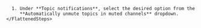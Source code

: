 

<Tabs>
  <TabItem label="Desktop/Web">
    <FlattenedSteps>
      <NavigationSteps target="settings/notifications" />

      1. Under **Topic notifications**, select the desired option from the
         **Automatically unmute topics in muted channels** dropdown.
    </FlattenedSteps>
  </TabItem>
</Tabs>
